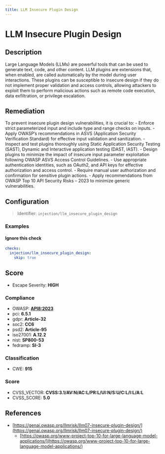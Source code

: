 ```yaml
---
title: LLM Insecure Plugin Design
---
```


# LLM Insecure Plugin Design

## Description

Large Language Models (LLMs) are powerful tools that can be used to generate text, code, and other content. LLM plugins are extensions that, when enabled, are called automatically by the model during user interactions. These plugins can be susceptible to insecure design if they do not implement proper validation and access controls, allowing attackers to exploit them to perform malicious actions such as remote code execution, data exfiltration, or privilege escalation.

## Remediation

To prevent insecure plugin design vulnerabilities, it is crucial to: - Enforce strict parameterized input and include type and range checks on inputs. - Apply OWASP’s recommendations in ASVS (Application Security Verification Standard) for effective input validation and sanitization. - Inspect and test plugins thoroughly using Static Application Security Testing (SAST), Dynamic and Interactive application testing (DAST, IAST). - Design plugins to minimize the impact of insecure input parameter exploitation following OWASP ASVS Access Control Guidelines. - Use appropriate authentication identities, such as OAuth2, and API keys for effective authorization and access control. - Require manual user authorization and confirmation for sensitive plugin actions. - Apply recommendations from OWASP Top 10 API Security Risks – 2023 to minimize generic vulnerabilities.



## Configuration

> Identifier: `injection/llm_insecure_plugin_design`



### Examples



#### Ignore this check

```yaml
checks:
  injection/llm_insecure_plugin_design:
    skip: true
```




## Score

- Escape Severity: **<span className="high-severity">HIGH</span>**

### Compliance

- OWASP: **[API8:2023](https://github.com/OWASP/API-Security/blob/master/editions/2023/en/0xa8-security-misconfiguration.md)**
- pci: **6.5.1**
- gdpr: **Article-32**
- soc2: **CC6**
- psd2: **Article-95**
- iso27001: **A.12.2**
- nist: **SP800-53**
- fedramp: **SI-3**

### Classification

- CWE: **915**




### Score

- CVSS_VECTOR: **CVSS:3.1/AV:N/AC:L/PR:L/UI:N/S:U/C:L/I:L/A:L**
- CVSS_SCORE: **5.0**

## References

- [https://genai.owasp.org/llmrisk/llm07-insecure-plugin-design/](https://genai.owasp.org/llmrisk/llm07-insecure-plugin-design/)
  - [https://owasp.org/www-project-top-10-for-large-language-model-applications/](https://owasp.org/www-project-top-10-for-large-language-model-applications/)
  